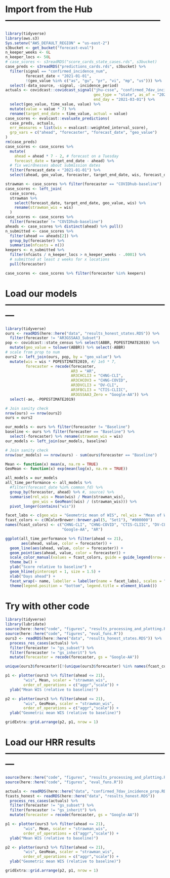 
# Import from the Hub -----------------------------------------------------
```r
library(tidyverse)
library(aws.s3)
Sys.setenv("AWS_DEFAULT_REGION" = "us-east-2")
s3bucket <- get_bucket("forecast-eval")
n_keeper_weeks <- 6L
n_keeper_locs <- 50L
# case_scores <- s3readRDS("score_cards_state_cases.rds", s3bucket) 
case_preds <- s3readRDS("predictions_cards.rds", s3bucket) %>%
  filter(signal == "confirmed_incidence_num",
         forecast_date < "2021-01-01",
         !(geo_value %in% c("as", "gu", "pr", "vi", "mp", "us"))) %>%
  select(-data_source, -signal, -incidence_period)
actuals <- covidcast::covidcast_signal("jhu-csse", "confirmed_7dav_incidence_num",
                                       geo_type = "state", as_of = "2021-05-18",
                                       end_day = "2021-03-01") %>%
  select(geo_value, time_value, value) %>%
  mutate(value = value * 7) %>%
  rename(target_end_date = time_value, actual = value)
case_scores <- evalcast::evaluate_predictions(
  case_preds, actuals, 
  err_measures = list(wis = evalcast::weighted_interval_score),
  grp_vars = c("ahead", "forecaster", "forecast_date", "geo_value")
)
rm(case_preds)
case_scores <- case_scores %>% 
  mutate(
    ahead = ahead * 7 - 2, # forecast on a Tuesday
    forecast_date = target_end_date - ahead) %>% 
  # fix weirdnesses about submission dates
  filter(forecast_date < "2021-01-01") %>%
  select(ahead, geo_value, forecaster, target_end_date, wis, forecast_date)

strawman <- case_scores %>% filter(forecaster == "COVIDhub-baseline")
case_scores <- left_join(
  case_scores, 
  strawman %>% 
    select(forecast_date, target_end_date, geo_value, wis) %>% 
    rename(strawman_wis = wis)
  )
case_scores <- case_scores %>% 
  filter(forecaster != "COVIDhub-baseline")
aheads <- case_scores %>% distinct(ahead) %>% pull()
n_submitted <- case_scores %>% 
  filter(ahead == aheads[2]) %>% 
  group_by(forecaster) %>% 
  summarise(nfcasts = n())
keepers <- n_submitted %>% 
  filter(nfcasts / n_keeper_locs > n_keeper_weeks - .0001) %>% 
  # submitted at least z weeks for x locations
  pull(forecaster)

case_scores <- case_scores %>% filter(forecaster %in% keepers)
```

# Load our models ---------------------------------------------------------
```r
library(tidyverse)
ours <- readRDS(here::here("data", "results_honest_states.RDS")) %>%
  filter(forecaster != "AR3GSSAA3_Subset")
pop <- covidcast::state_census %>% select(ABBR, POPESTIMATE2019) %>%
  mutate(geo_value = tolower(ABBR)) %>% select(-ABBR)
# scale from prop to num
ours2 <- left_join(ours, pop, by = "geo_value") %>%
  mutate(wis = wis * POPESTIMATE2019, #/ 1e5 * 7,
         forecaster = recode(forecaster,
                             AR3 = "AR",
                             AR3CHCLI3 = "CHNG-CLI",
                             AR3CHCOV3 = "CHNG-COVID",
                             AR3DVCLI3 = "DV-CLI",
                             AR3FBCLI3 = "CTIS-CLIIC",
                             AR3GSSAA3_Zero = "Google-AA")) %>%
  select(-ae, -POPESTIMATE2019) 

# Join sanity check
nrow(ours) == nrow(ours2)
ours = ours2

our_models <- ours %>% filter(forecaster != "Baseline")
baseline <- ours %>% filter(forecaster == "Baseline") %>%
  select(-forecaster) %>% rename(strawman_wis = wis)
our_models <- left_join(our_models, baseline)

# Join sanity check
nrow(our_models) == nrow(ours) - sum(ours$forecaster == "Baseline")

Mean <- function(x) mean(x, na.rm = TRUE)
GeoMean <- function(x) exp(mean(log(x), na.rm = TRUE))

all_models = our_models
all_time_performance <- all_models %>%
  #filter(forecast_date %in% common_fd) %>%
  group_by(forecaster, ahead) %>% #, source) %>%
  summarise(rel_wis = Mean(wis) / Mean(strawman_wis),
            geo_wis = GeoMean((wis) / (strawman_wis))) %>%
  pivot_longer(contains("wis"))

facet_labs <- c(geo_wis = "Geometric mean of WIS", rel_wis = "Mean of WIS")
fcast_colors <- c(RColorBrewer::brewer.pal(5, "Set1"), "#000000")
names(fcast_colors) <- c("CHNG-CLI", "CHNG-COVID", "CTIS-CLIIC", "DV-CLI",
                         "Google-AA", "AR")

ggplot(all_time_performance %>% filter(ahead <= 21), 
       aes(ahead, value, color = forecaster)) +
  geom_line(aes(ahead, value, color = forecaster)) + 
  geom_point(aes(ahead, value, color = forecaster)) +
  scale_color_manual(values = fcast_colors, guide = guide_legend(nrow = 1)) +
  theme_bw() +
  ylab("Score relative to baseline") +
  geom_hline(yintercept = 1, size = 1.5) +
  xlab("Days ahead") +
  facet_wrap(~ name, labeller = labeller(name = facet_labs), scales = "free_y") +
  theme(legend.position = "bottom", legend.title = element_blank())
```

# Try with other code
```r
library(tidyverse)
library(lubridate)
source(here::here("code", "figures", "results_processing_and_plotting.R"))
source(here::here("code", "figures", "eval_funs.R"))
ours3 <- readRDS(here::here("data", "results_honest_states.RDS")) %>%
  process_res_cases(actuals) %>%
  filter(forecaster != "gs_subset") %>%
  filter(forecaster != "gs_inherit") %>%
  mutate(forecaster = recode(forecaster, gs = "Google-AA"))

unique(ours3$forecaster)[!(unique(ours3$forecaster) %in% names(fcast_colors))]

p1 <- plotter(ours3 %>% filter(ahead <= 21), 
        "wis", Mean, scaler = "strawman_wis", 
        order_of_operations = c("aggr","scale")) +
  ylab("Mean WIS (relative to baseline)")

p2 <- plotter(ours3 %>% filter(ahead <= 21), 
        "wis", GeoMean, scaler = "strawman_wis", 
        order_of_operations = c("aggr","scale")) +
  ylab("Geometric mean WIS (relative to baseline)")

gridExtra::grid.arrange(p2, p1, nrow = 1)
```

# Load our HRR results ---------------------------------------------------------
```r
source(here::here("code", "figures", "results_processing_and_plotting.R"))
source(here::here("code", "figures", "eval_funs.R"))

actuals <- readRDS(here::here("data", "confirmed_7dav_incidence_prop.RDS"))
fcasts_honest <- readRDS(here::here("data", "results_honest.RDS")) 
  process_res_cases(actuals) %>%
  filter(forecaster != "gs_subset") %>%
  filter(forecaster != "gs_inherit") %>%
  mutate(forecaster = recode(forecaster, gs = "Google-AA"))

p1 <- plotter(ours3 %>% filter(ahead <= 21), 
        "wis", Mean, scaler = "strawman_wis", 
        order_of_operations = c("aggr","scale")) +
  ylab("Mean WIS (relative to baseline)")

p2 <- plotter(ours3 %>% filter(ahead <= 21), 
        "wis", GeoMean, scaler = "strawman_wis", 
        order_of_operations = c("aggr","scale")) +
  ylab("Geometric mean WIS (relative to baseline)")

gridExtra::grid.arrange(p2, p1, nrow = 1)
```
